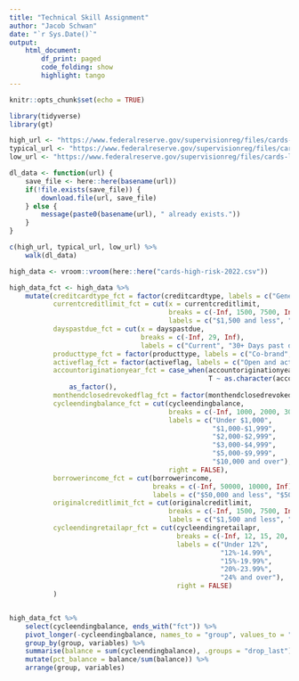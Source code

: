 ```yaml
---
title: "Technical Skill Assignment"
author: "Jacob Schwan"
date: "`r Sys.Date()`"
output: 
    html_document:
        df_print: paged
        code_folding: show
        highlight: tango
---
```


```r
knitr::opts_chunk$set(echo = TRUE)

library(tidyverse)
library(gt)
```

```r
high_url <- "https://www.federalreserve.gov/supervisionreg/files/cards-high-risk-2022.csv"
typical_url <- "https://www.federalreserve.gov/supervisionreg/files/cards-typical-risk-2022.csv"
low_url <- "https://www.federalreserve.gov/supervisionreg/files/cards-low-risk-2022.csv"

dl_data <- function(url) {
    save_file <- here::here(basename(url))
    if(!file.exists(save_file)) {
        download.file(url, save_file)
    } else {
        message(paste0(basename(url), " already exists."))
    }
}

c(high_url, typical_url, low_url) %>%
    walk(dl_data)

```

```r
high_data <- vroom::vroom(here::here("cards-high-risk-2022.csv"))

high_data_fct <- high_data %>%
    mutate(creditcardtype_fct = factor(creditcardtype, labels = c("General purpose", "Private label")),
           currentcreditlimit_fct = cut(x = currentcreditlimit,
                                        breaks = c(-Inf, 1500, 7500, Inf),
                                        labels = c("$1,500 and less", "$1,501-$7,500", "Over $7,500")),
           dayspastdue_fct = cut(x = dayspastdue,
                                 breaks = c(-Inf, 29, Inf),
                                 labels = c("Current", "30+ Days past due")),
           producttype_fct = factor(producttype, labels = c("Co-brand", "Other")),
           activeflag_fct = factor(activeflag, labels = c("Open and active", "Other")),
           accountoriginationyear_fct = case_when(accountoriginationyear <= 2016 ~ "2016 and prior",
                                                  T ~ as.character(accountoriginationyear)) %>%
               as_factor(),
           monthendclosedrevokedflag_fct = factor(monthendclosedrevokedflag, labels = c("Open and active", "Other")),
           cycleendingbalance_fct = cut(cycleendingbalance,
                                        breaks = c(-Inf, 1000, 2000, 3000, 5000, 10000, Inf),
                                        labels = c("Under $1,000", 
                                                   "$1,000-$1,999",
                                                   "$2,000-$2,999",
                                                   "$3,000-$4,999",
                                                   "$5,000-$9,999",
                                                   "$10,000 and over"),
                                        right = FALSE),
           borrowerincome_fct = cut(borrowerincome,
                                    breaks = c(-Inf, 50000, 10000, Inf),
                                    labels = c("$50,000 and less", "$50,001-$100,000", "Over $100,000")),
           originalcreditlimit_fct = cut(originalcreditlimit,
                                        breaks = c(-Inf, 1500, 7500, Inf),
                                        labels = c("$1,500 and less", "$1,501-$7,500", "Over $7,500")),
           cycleendingretailapr_fct = cut(cycleendingretailapr,
                                          breaks = c(-Inf, 12, 15, 20, 24, Inf),
                                          labels = c("Under 12%",
                                                     "12%-14.99%",
                                                     "15%-19.99%",
                                                     "20%-23.99%",
                                                     "24% and over"),
                                          right = FALSE)
           ) 



```

```r
high_data_fct %>%
    select(cycleendingbalance, ends_with("fct")) %>%
    pivot_longer(-cycleendingbalance, names_to = "group", values_to = "variables") %>%
    group_by(group, variables) %>%
    summarise(balance = sum(cycleendingbalance), .groups = "drop_last") %>%
    mutate(pct_balance = balance/sum(balance)) %>%
    arrange(group, variables)
```

